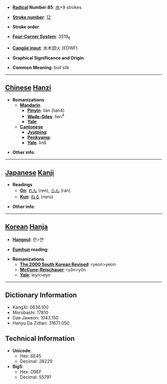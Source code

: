 * '''[[Wiktionary:Chinese radical index| Radical]] Number 85''': [[Wiktionary:Chinese radical index 水|水]]+9 strokes

* '''[[Wiktionary:Chinese total strokes index|Stroke number]]''': [[Wiktionary:Chinese total strokes index 12|12]]

* '''Stroke order''': 

* '''[[Wiktionary:Chinese four corner index|Four-Corner System]]''': 3519<sub>6</sub>

* '''[[Wiktionary:Chinese Cangjie index|Cangjie input]]''': 水木田火 (EDWF)

* '''Graphical Significance and Origin''': 

* '''Common Meaning''': boil silk

----

== [[Chinese]] [[Hanzi]] ==

* '''Romanizations'''
** '''[[Mandarin]]'''
*** '''[[Pinyin]]''': liàn (lian4)
*** '''[[Wade-Giles]]''': lien<sup>4</sup>
*** '''[[Yale]]''': 
** '''[[Cantonese]]'''
*** '''[[Jyutping]]''':
*** '''[[Penkyamp]]''': 
*** '''[[Yale]]''': lin6

* '''Other info''': 

----

== [[Japanese]] [[Kanji]] ==

* '''Readings'''
** '''[[On]]''': [[れん]] (ren), [[らん]] (ran)
** '''[[Kun]]''': [[ねる]] (neru)

* '''Other info''':  

----

== [[Korean]] [[Hanja]] ==

* '''[[Hangeul]]''': 련>연

* '''[[Eumhun]] reading''': 

* '''Romanizations'''
** '''[[The 2000 South Korean Revised Romanization|The 2000 South Korean Revised]]''': ryeon>yeon
** '''[[McCune-Reischauer]]''': ryŏn>yŏn
** '''[[Yale]]''': leyn>eyn

----

== Dictionary Information ==

* KangXi: 0636.100
* Morobashi: 17810
* Dae Jaweon: 1043.150
* Hanyu Da Zidian: 31671.050

== Technical Information ==

* '''Unicode''':
** Hex: 6E45
** Decimal: 28229
* '''Big5''':
** Hex: D9EF
** Decimal: 55791